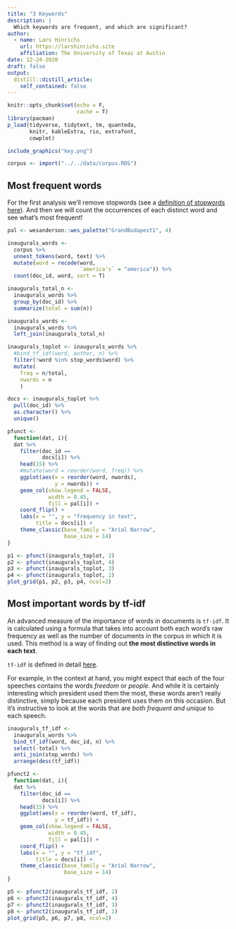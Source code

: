 ```yaml
---
title: "3 Keywords"
description: |
  Which keywords are frequent, and which are significant?
author:
  - name: Lars Hinrichs
    url: https://larshinrichs.site
    affiliation: The University of Texas at Austin
date: 12-24-2020
draft: false
output:
  distill::distill_article:
    self_contained: false
---
```


```r
knitr::opts_chunk$set(echo = F,
                      cache = T)
library(pacman)
p_load(tidyverse, tidytext, tm, quanteda,
       knitr, kableExtra, rio, extrafont,
       cowplot)
```

```r
include_graphics("key.png")
```

```r
corpus <- import("../../data/corpus.RDS")
```

## Most frequent words

For the first analysis we'll remove stopwords (see a [definition of stopwords here](https://en.wikipedia.org/wiki/Stop_word)). And then we will count the occurrences of each distinct word and see what's most frequent!

```r
pal <- wesanderson::wes_palette("GrandBudapest1", 4)

inaugurals_words <- 
  corpus %>% 
  unnest_tokens(word, text) %>% 
  mutate(word = recode(word,
                       `america's` = "america")) %>% 
  count(doc_id, word, sort = T)

inaugurals_total_n <- 
  inaugurals_words %>% 
  group_by(doc_id) %>% 
  summarize(total = sum(n))

inaugurals_words <- 
  inaugurals_words %>% 
  left_join(inaugurals_total_n)

inaugurals_toplot <- inaugurals_words %>%
  #bind_tf_idf(word, author, n) %>%
  filter(!word %in% stop_words$word) %>% 
  mutate(
    freq = n/total,
    nwords = n
    )

docs <- inaugurals_toplot %>% 
  pull(doc_id) %>% 
  as.character() %>% 
  unique()

pfunct <- 
  function(dat, i){ 
  dat %>%
    filter(doc_id == 
           docs[i]) %>% 
    head(15) %>% 
    #mutate(word = reorder(word, freq)) %>%
    ggplot(aes(x = reorder(word, nwords), 
               y = nwords)) +
    geom_col(show.legend = FALSE,
             width = 0.45,
             fill = pal[i]) +
    coord_flip() +
    labs(x = "", y = "frequency in text",
         title = docs[i]) +
    theme_classic(base_family = "Arial Narrow",
                  base_size = 14)
}

```

```r
p1 <- pfunct(inaugurals_toplot, 2)
p2 <- pfunct(inaugurals_toplot, 4)
p3 <- pfunct(inaugurals_toplot, 3)
p4 <- pfunct(inaugurals_toplot, 1)
plot_grid(p1, p2, p3, p4, ncol=2)
```

## Most important words by tf-idf

An advanced measure of the importance of words in documents is `tf-idf`. It is calculated using a formula that takes into account both each word's raw frequency as well as the number of documents in the corpus in which it is used. This method is a way of finding out **the most distinctive words in each text**.

<aside>`tf-idf` is defined in detail [here](https://en.wikipedia.org/wiki/Tf%E2%80%93idf).</aside>

For example, in the context at hand, you might expect that each of the four speeches contains the words *freedom* or *people*. And while it is certainly interesting which president used them the most, these words aren't really distinctive, simply because each president uses them on this occasion. But it's instructive to look at the words that are *both frequent and unique* to each speech.

```r
inaugurals_tf_idf <- 
  inaugurals_words %>%
  bind_tf_idf(word, doc_id, n) %>% 
  select(-total) %>%
  anti_join(stop_words) %>% 
  arrange(desc(tf_idf))
```

```r
pfunct2 <- 
  function(dat, i){ 
  dat %>%
    filter(doc_id == 
           docs[i]) %>% 
    head(15) %>% 
    ggplot(aes(x = reorder(word, tf_idf), 
               y = tf_idf)) +
    geom_col(show.legend = FALSE,
             width = 0.45,
             fill = pal[i]) +
    coord_flip() +
    labs(x = "", y = "tf_idf",
         title = docs[i]) +
    theme_classic(base_family = "Arial Narrow",
                  base_size = 14)
}
```

```r
p5 <- pfunct2(inaugurals_tf_idf, 2)
p6 <- pfunct2(inaugurals_tf_idf, 4)
p7 <- pfunct2(inaugurals_tf_idf, 3)
p8 <- pfunct2(inaugurals_tf_idf, 1)
plot_grid(p5, p6, p7, p8, ncol=2)
```
